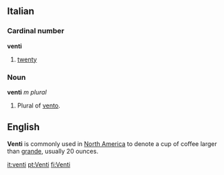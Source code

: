 ==Italian==
===Cardinal number===
'''venti'''

#[[twenty]]

===Noun===
'''venti''' ''m plural''

#Plural of [[vento]].

==English==
'''Venti''' is commonly used in [[North America]] to denote a cup of coffee larger than [[grande]], usually 20 ounces.

[[it:venti]]
[[pt:Venti]]
[[fi:Venti]]